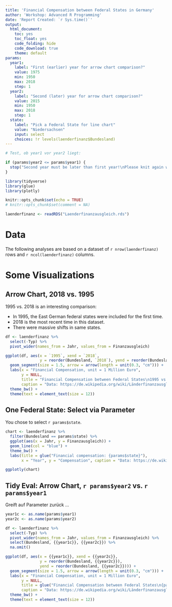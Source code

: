 ```yaml
---
title: 'Financial Compensation between Federal States in Germany'
author: 'Workshop: Advanced R Programming'
date: 'Report Created: `r Sys.time()`'
output:
  html_document:
    toc: yes
    toc_float: yes
    code_folding: hide
    code_download: true
    theme: default
params:
  year1:
    label: "First (earlier) year for arrow chart comparison?"
    value: 1975
    min: 1950
    max: 2018
    step: 1
  year2:
    label: "Second (later) year for arrow chart comparison?"
    value: 2015
    min: 1950
    max: 2018
    step: 1
  state:
    label: "Pick a Federal State for line chart"
    value: "Niedersachsen"
    input: select
    choices: !r levels(laenderfinanz$Bundesland)
---
```


```r

# Test, ob year1 vor year2 liegt:

if (params$year2 <= params$year1) {
  stop("Second year must be later than first year!\nPlease knit again with different choices for years.")
}

```


```r

library(tidyverse)
library(glue)
library(plotly)

knitr::opts_chunk$set(echo = TRUE)
# knitr::opts_chunk$set(comment = NA)

laenderfinanz <- readRDS("Laenderfinanzausgleich.rds")
```


# Data

The following analyses are based on a dataset of `r nrow(laenderfinanz)` rows and `r ncol(laenderfinanz)` columns.


# Some Visualizations

## Arrow Chart, 2018 vs. 1995

1995 vs. 2018 is an interesting comparison:

* In 1995, the East German federal states were included for the first time.
* 2018 is the most recent time in this dataset.
* There were massive shifts in same states.

```r

df <- laenderfinanz %>%
  select(-Typ) %>%
  pivot_wider(names_from = Jahr, values_from = Finanzausgleich)

ggplot(df, aes(x = `1995`, xend = `2018`,
               y = reorder(Bundesland, `2018`), yend = reorder(Bundesland, `2018`))) +
  geom_segment(size = 1.5, arrow = arrow(length = unit(0.3, "cm"))) +
  labs(x = "Financial Compensation, unit = 1 Million Euro",
       y = NULL,
       title = "Financial Compensation between Federal States\n1995 vs. 2018",
       caption = "Data: https://de.wikipedia.org/wiki/Länderfinanzausgleich#Finanzvolumen") +
  theme_bw() +
  theme(text = element_text(size = 12))


```

## One Federal State: Select via Parameter

You chose to select `r params$state`.

```r

chart <- laenderfinanz %>% 
  filter(Bundesland == params$state) %>% 
  ggplot(aes(x = Jahr, y = Finanzausgleich)) +
  geom_line(col = "blue") +
  theme_bw() +
  labs(title = glue("Financial compensation: {params$state}"),
       x = "Year", y = "Compensation", caption = "Data: https://de.wikipedia.org/wiki/Länderfinanzausgleich#Finanzvolumen")

ggplotly(chart)

```


## Tidy Eval: Arrow Chart, `r params$year2` vs. `r params$year1`

Greift auf Parameter zurück ...

```r

year1c <- as.name(params$year1)
year2c <- as.name(params$year2)

df <- laenderfinanz %>%
  select(-Typ) %>%
  pivot_wider(names_from = Jahr, values_from = Finanzausgleich) %>% 
  select(Bundesland, {{year1c}}, {{year2c}}) %>% 
  na.omit()

ggplot(df, aes(x = {{year1c}}, xend = {{year2c}},
               y = reorder(Bundesland, {{year2c}}),
               yend = reorder(Bundesland, {{year2c}}))) +
  geom_segment(size = 1.5, arrow = arrow(length = unit(0.3, "cm"))) +
  labs(x = "Financial Compensation, unit = 1 Million Euro",
       y = NULL,
       title = glue("Financial Compensation between Federal States\n{params$year1} vs. {params$year2}"),
       caption = "Data: https://de.wikipedia.org/wiki/Länderfinanzausgleich#Finanzvolumen") +
  theme_bw() +
  theme(text = element_text(size = 12))
```

